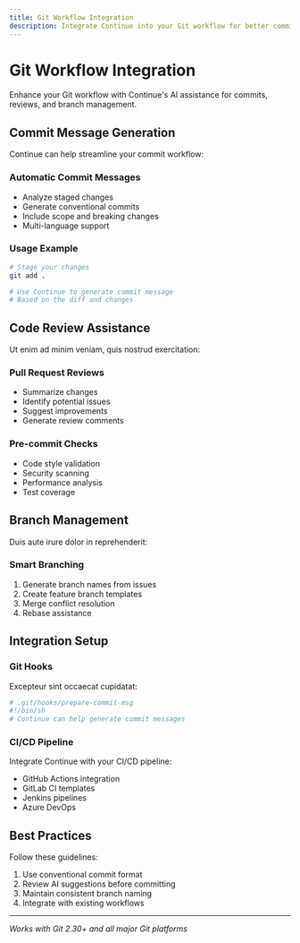 ```yaml
---
title: Git Workflow Integration
description: Integrate Continue into your Git workflow for better commit messages and code reviews
---
```


# Git Workflow Integration

Enhance your Git workflow with Continue's AI assistance for commits, reviews, and branch management.

## Commit Message Generation

Continue can help streamline your commit workflow:

### Automatic Commit Messages

- Analyze staged changes
- Generate conventional commits
- Include scope and breaking changes
- Multi-language support

### Usage Example

```bash
# Stage your changes
git add .

# Use Continue to generate commit message
# Based on the diff and changes
```

## Code Review Assistance

Ut enim ad minim veniam, quis nostrud exercitation:

### Pull Request Reviews

- Summarize changes
- Identify potential issues
- Suggest improvements
- Generate review comments

### Pre-commit Checks

- Code style validation
- Security scanning
- Performance analysis
- Test coverage

## Branch Management

Duis aute irure dolor in reprehenderit:

### Smart Branching

1. Generate branch names from issues
2. Create feature branch templates
3. Merge conflict resolution
4. Rebase assistance

## Integration Setup

### Git Hooks

Excepteur sint occaecat cupidatat:

```bash
# .git/hooks/prepare-commit-msg
#!/bin/sh
# Continue can help generate commit messages
```

### CI/CD Pipeline

Integrate Continue with your CI/CD pipeline:

- GitHub Actions integration
- GitLab CI templates
- Jenkins pipelines
- Azure DevOps

## Best Practices

Follow these guidelines:

1. Use conventional commit format
2. Review AI suggestions before committing
3. Maintain consistent branch naming
4. Integrate with existing workflows

---

_Works with Git 2.30+ and all major Git platforms_
